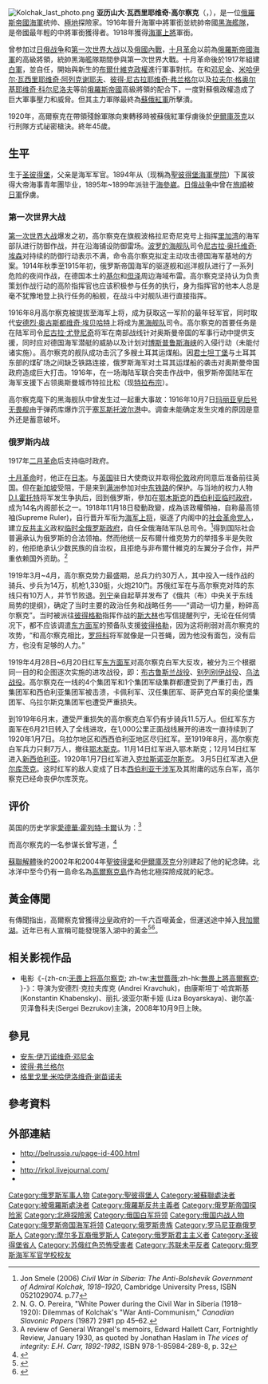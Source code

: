 {{多個問題|
{{roughtranslation|time=2015-07-11T14:33:08+00:00}}
{{擴充|time=2009-10-26}}
{{refimprove|time=2019-09-29T20:05:02+00:00}}
}}
{{noteTA
|G1=Military
|G2=地名
}}
{{Infobox Officeholder
|honorific-prefix =[[海軍上將|海軍上將]]<br />{{link-en|俄羅斯最高統治者|Supreme Ruler of Russia|}}
| name          = 亞歷山大·瓦西里耶維奇·高爾察克<br />{{lang|ru|Алекса́ндр Васи́льевич Колча́к}}
|后缀尊称 = [[將軍|將軍]]
| image         =Vice-AdmiralKolchak.jpg
| image_size    = 
| caption       = 身著海軍中將军服的高尔察克（攝於1916年）
| nickname      = 
| birth_date    = {{Birth date|1874|11|16|df=y}}
| birth_place   = {{flag|Russian Empire}}[[圣彼得堡|圣彼得堡]]
| death_date    = {{Death date and age|1920|2|7|1874|11|16|df=y}}{{executed}}
| death_place   = {{flag|Russian SFSR|1918}}[[伊尔库茨克|伊尔库茨克]]
| placeofburial = 
| allegiance    = {{flag|Russian Empire}}
| branch        = {{navy|Russian Empire}}<br>{{flagicon|Russian Empire}} [[俄国白军|白军]]
| serviceyears  = 1886－1920
| rank          = [[海军上将|海军上将]] 
| unit          = 
| commands      = [[黑海舰队|黑海舰队]]（1916－1917）<br />[[俄国白军|俄国白军]]（1918－1920）
| battles       = [[日俄战争|日俄战争]]<br />[[第一次世界大战|第一次世界大战]]<br />[[俄国内战|俄国内战]]
| awards        = {{link-en|聖喬治勳章|Order of St. George|三等聖喬治勳章}}<br />{{link-en|聖喬治勳章|Order of St. George|四等聖喬治勳章}}<br />{{link-en|聖弗拉基米爾勳章|Order of St. Vladimir|三等聖弗拉基米爾勳章}}<br />{{link-en|聖弗拉基米爾勳章|Order of St. Vladimir|四等聖弗拉基米爾勳章}}<br />{{link-en|聖安妮勳章|Order of St. Anna|一等聖安妮勳章}}<br />{{link-en|聖安妮勳章|Order of St. Anna|二等聖安妮勳章}}<br />{{link-en|聖安妮勳章|Order of St. Anna|四等聖安妮勳章}}<br />{{link-en|聖斯坦尼斯勞斯勳章 (羅曼諾夫王朝)|Order of Saint Stanislaus (Imperial House of Romanov)|一等聖斯坦尼斯勞斯勳章}}<br />{{link-en|聖斯坦尼斯勞斯勳章 (羅曼諾夫王朝)|Order of Saint Stanislaus (Imperial House of Romanov)|二等聖斯坦尼斯勞斯勳章}}<br />[[巴斯勳章|巴斯勳章]]<br />[[法國榮譽軍團勳章|法國榮譽軍團勳章]]
| relations     = 
| laterwork     = 
}}
[[File:Kolchak_last_photo.png|thumb]]
'''亚历山大·瓦西里耶维奇·高尔察克'''（{{lang-ru|Алекса́ндр Васи́льевич Колча́к}}，{{bd|1874年|11月16日|1920年|2月7日}}），是一位[[俄羅斯帝國海軍|俄羅斯帝國海軍]]统帅、[[極地|極地]]探險家。1916年晉升海軍中將軍銜並統帥帝國[[黑海艦隊|黑海艦隊]]，是帝國最年輕的中將軍銜獲得者。1918年獲得[[海軍上將|海軍上將]]軍銜。

曾参加过[[日俄战争|日俄战争]]和[[第一次世界大战|第一次世界大战]]以及[[俄國內戰|俄國內戰]]，[[十月革命|十月革命]]以前為[[俄羅斯帝國海軍|俄羅斯帝國海軍]]的高級將領，統帥黑海艦隊期間參與第一次世界大戰。十月革命後於1917年組建[[白軍|白軍]]，並自任{{link-en|俄羅斯最高統治者|Supreme Ruler of Russia|}}，開始與新生的[[蘇俄|布爾什維克政權]]進行軍事對抗。在和[[邓尼金|邓尼金]]、[[米哈伊尔·瓦西里耶维奇·阿列克谢耶夫|米哈伊尔·瓦西里耶维奇·阿列克谢耶夫]]、[[彼得·尼古拉耶维奇·弗兰格尔|彼得·尼古拉耶维奇·弗兰格尔]]以及[[拉夫尔·格奥尔基耶维奇·科尔尼洛夫|拉夫尔·格奥尔基耶维奇·科尔尼洛夫]]等前[[俄羅斯帝國|俄羅斯帝國]]高級將領的配合下，一度對蘇俄政權造成了巨大軍事壓力和威脅。但其主力軍隊最終為[[蘇俄紅軍|蘇俄紅軍]]所擊潰。

1920年，高爾察克在帶領殘餘軍隊向東轉移時被蘇俄紅軍俘虜後於[[伊爾庫茨克|伊爾庫茨克]]以行刑隊方式祕密槍決。終年45歲。

== 生平 ==

生于[[圣彼得堡|圣彼得堡]]，父亲是海军军官。1894年从{{link-ru|聖彼得堡海事青年團|Морской кадетский корпус}}（现稱為[[聖彼得堡海軍學院|聖彼得堡海軍學院]]）下属彼得大帝海事青年團毕业，1895年~1899年派驻于[[海參崴|海參崴]]。[[日俄战争|日俄战争]]中曾在[[旅順|旅順]]被[[日軍|日軍]]俘虜。

=== 第一次世界大战 ===
[[第一次世界大战|第一次世界大战]]爆发之初，高尔察克在旗舰波格拉尼奇尼克号上指挥[[里加湾|里加湾]]的海军部队进行防御作战，并在沿海铺设防御雷场。[[波羅的海艦隊|波罗的海舰队]]司令[[尼古拉·奧托維奇·埃森|尼古拉·奥托维奇·埃森]]对持续的防御行动表示不满，命令高尔察克拟定主动攻击德国海军基地的方案。1914年秋季至1915年初，俄罗斯帝国海军的驱逐舰和巡洋舰队进行了一系列危险的夜间作战，在德国本土的[[基尔|基尔]]和[[但泽|但泽]]周边海域布雷。高尔察克坚持认为负责策划作战行动的高阶指挥官也应该积极参与任务的执行，身为指挥官的他本人总是毫不犹豫地登上执行任务的船舰，在战斗中对舰队进行直接指挥。

1916年8月高尔察克被提拔至海军上将，成为获取这一军阶的最年轻军官，同时取代[[安德烈·奧古斯都維奇·埃貝哈特|安德烈·奥古斯都维奇·埃贝哈特]]上将成为[[黑海舰队|黑海舰队]]司令。高尔察克的首要任务是在陆军司令[[尼古拉·尤登尼奇|尼古拉·尤登尼奇]]将军在南部战线针对奥斯曼帝国的军事行动中提供支援，同时应对德国海军潜艇的威胁以及计划对[[博斯普鲁斯海峡|博斯普鲁斯海峡]]的入侵行动（未能付诸实施）。高尔察克的舰队成功击沉了多艘土耳其运煤船。因[[伊斯坦布尔|君士坦丁堡]]与土耳其东部的煤矿场之间缺乏铁路连接，俄罗斯海军对土耳其运煤船的袭击对奥斯曼帝国政府造成巨大打击。1916年，在一场海陆军联合突击作战中，俄罗斯帝国陆军在海军支援下占领奥斯曼城市特拉比松（现[[特拉布宗|特拉布宗]]）。

高尔察克麾下的黑海舰队中曾发生过一起重大事故：1916年10月7日[[玛丽亚皇后级战列舰|玛丽亚皇后号无畏舰]]由于弹药库爆炸沉于[[塞瓦斯托波爾|塞瓦斯托波尔港]]中。调查未能确定发生灾难的原因是意外还是蓄意破坏。

===俄罗斯内战===
1917年[[俄国二月革命|二月革命]]后支持临时政府。

[[俄国十月革命|十月革命]]时，他正在[[大日本帝国|日本]]。与[[大英帝国|英国]]驻日大使商议并取得[[伦敦|伦敦]]政府同意后准备前往英国。但在[[新加坡|新加坡]]受阻，于是来到[[满洲|满洲]]参加对[[中东铁路|中东铁路]]的保护。与当地的权力人物[[D.I.霍托特|D.I.霍托特]]将军发生争执后，回到俄罗斯，參加在[[鄂木斯克|鄂木斯克]]的[[西伯利亚临时政府_(海参崴)|西伯利亚临时政府]]，成为14名内阁部长之一。1918年11月18日發動政變，成為该政權領袖，自称最高领袖(Supreme Ruler)，自行晋升军衔为[[海军上将|海军上将]]，驱逐了内阁中的[[社会革命党|社会革命党人]]，建立[[反共主义|反共主义]]政权[[临时全俄罗斯政府|临时全俄罗斯政府]]，自任全俄海陆军队总司令。<ref name="smele">Jon Smele (2006) ''Civil War in Siberia: The Anti-Bolshevik Government of Admiral Kolchak, 1918–1920'', Cambridge University Press, ISBN 0521029074. p.77</ref>得到国际社会普遍承认为俄罗斯的合法领袖。然而他统一反布爾什维克势力的举措多半是失败的，他拒绝承认少数民族的自治权，且拒绝与非布爾什維克的左翼分子合作，并严重依赖国外资助。<ref>N. G. O. Pereira, "White Power during the Civil War in Siberia (1918–1920): Dilemmas of Kolchak's "War Anti-Communism," ''Canadian Slavonic Papers'' (1987) 29#1 pp 45–62.</ref>

1919年3月~4月，高尔察克势力最盛期，总兵力约30万人，其中投入一线作战的骑兵、步兵为14万，机枪1,330挺，火炮210门。苏俄红军在与高尔察克对阵的东线只有10万人，并节节败退。[[列宁|列宁]]亲自起草并发布了《俄共（布）中央关于东线局势的提纲》，确定了当时主要的政治任务和战略任务——“调动一切力量，粉碎高尔察克”。当时被派往[[彼得格勒|彼得格勒]]指挥作战的[[斯大林|斯大林]]也写信提醒列宁，无论在任何情况下，都不应该调遣[[东方面军|东方面军]]的预备队支援[[彼得格勒|彼得格勒]]，因为这将削弱对高尔察克的攻势，“和高尔察克相比，[[罗将科|罗将科]]将军就像是一只苍蝇，因为他没有面包，没有后方，也没有足够的人力。”

1919年4月28日~6月20日红军[[东方面军|东方面军]]对高尔察克白军大反攻，被分为三个根据同一目的和企图逐次实施的进攻战役，即：[[布古鲁斯兰战役|布古鲁斯兰战役]]、[[别列别伊战役|别列别伊战役]]、[[乌法战役|乌法战役]]。高尔察克在一线的4个集团军和1个集团军级集群都遭受到了严重打击，西集团军和西伯利亚集团军被击溃，卡佩利军、汉任集团军、哥萨克白军的奥伦堡集团军、乌拉尔斯克集团军也遭受严重损失。

到1919年6月末，遭受严重损失的高尔察克白军仍有步骑兵11.5万人。但红军东方面军在6月21日转入了全线进攻，在1,000公里正面战线展开的进攻一直持续到了1920年1月7日。乌拉尔地区和西西伯利亚地区尽归红军。至1919年8月，高尔察克白军兵力只剩7万人，撤往[[鄂木斯克|鄂木斯克]]。11月14日红军进入鄂木斯克；12月14日红军进入[[新西伯利亚|新西伯利亚]]。1920年1月7日红军进入[[克拉斯诺亚尔斯克|克拉斯诺亚尔斯克]]。 3月5日红军进入[[伊尔库茨克|伊尔库茨克]]。这时红军的敌人变成了日本[[协约国武装干涉俄国内战|西伯利亚干涉军]]及其附庸的远东白军，高尔察克已经命丧伊尔库茨克。

==评价==
英国的历史学家[[愛德華·霍列特·卡爾|愛德華·霍列特·卡爾]]认为：<ref>A review of General Wrangel's memoirs, Edward Hallett Carr, Fortnightly Review, January 1930, as quoted by Jonathan Haslam in ''The vices of integrity: E.H. Carr, 1892-1982'', ISBN 978-1-85984-289-8, p. 32</ref>{{quote|任何有理智的人都不能再把高尔察克、于登尼希、邓尼金和弗兰格尔的战争当成除巨大的悲剧性错误外的任何东西了。}}

而高尔察克的一名参谋长曾写道，<ref>{{cite journal|jstor=4202781|title=Admiral Kolchak |author=M. I. Smirnov|journal=The Slavonic and East European Review|volume=11|issue= 32|year= 1933|pages=373–387}}</ref>{{quote|他们（高尔察克、[[科爾尼洛夫|科爾尼洛夫]]、[[邓尼金|邓尼金]]和[[彼得·尼古拉耶维奇·弗兰格尔|弗兰格尔]]）首先是深深爱着他们的祖国的爱国者，并不带任何私人企图地寻求救国之道。他们是不懂得政治的谜题的，也准备与任何政党的任何人联手，只要他们确定这个人真诚地想解放俄罗斯……并愿在战争结束后由一个人民选出的国民议会决定将采用何种形式的政府。}}

[[蘇聯解體|蘇聯解體]]後的2002年和2004年[[聖彼得堡|聖彼得堡]]和[[伊爾庫茨克|伊爾庫茨克]]分別建起了他的紀念碑。北冰洋中至今仍有一島命名為[[高爾察克島|高爾察克島]]作為他北極探險成就的紀念。

== 黃金傳聞 ==
有傳聞指出，高爾察克曾獲得[[沙皇|沙皇]]政府的一千六百噸黃金，但運送途中掉入[[貝加爾湖|貝加爾湖]]。近年已有人宣稱可能發現落入湖中的黃金<ref>{{Cite web |url=http://www.libertytimes.com.tw/2010/new/sep/2/today-int3.htm |title=貝加爾湖底 傳發現沙皇千億黃金 |accessdate=2010-09-02 |archive-date=2010-09-01 |archive-url=https://web.archive.org/web/20100901204740/http://libertytimes.com.tw/2010/new/sep/2/today-int3.htm |dead-url=no }}</ref><ref>{{Cite web |url=http://tech.ifeng.com/discovery/detail_2010_09/02/2418002_0.shtml |title=貝加爾湖驚現沙俄寶藏 1600噸黃金或重見天日 |accessdate=2016-05-18 |archive-date=2016-03-04 |archive-url=https://web.archive.org/web/20160304124305/http://tech.ifeng.com/discovery/detail_2010_09/02/2418002_0.shtml |dead-url=no }}</ref>。

== 相关影视作品 ==
* 电影《-{zh-cn:[[无畏上将高尔察克|无畏上将高尔察克]]; zh-tw:[[末世蔷薇|末世蔷薇]];zh-hk:[[無畏上將高爾察克|無畏上將高爾察克]]; }-》：导演为安德烈·克拉夫库克 (Andrei Kravchuk)，由康斯坦丁·哈宾斯基 (Konstantin Khabensky)、丽扎·波亚尔斯卡娅 (Liza Boyarskaya)、谢尔盖·贝泽鲁科夫(Sergei Bezrukov)主演，2008年10月9日上映。

==參見==
*[[安东·伊万诺维奇·邓尼金|安东·伊万诺维奇·邓尼金]]
*[[彼得·弗兰格尔|彼得·弗兰格尔]]
*[[格里戈里·米哈伊洛维奇·谢苗诺夫|格里戈里·米哈伊洛维奇·谢苗诺夫]]

== 參考資料 ==
{{reflist}}

== 外部連結 ==
{{refbegin}}
* http://belrussia.ru/page-id-400.html {{Wayback|url=http://belrussia.ru/page-id-400.html |date=20210106164448 }}
* [https://web.archive.org/web/20110728113557/http://www.tobolsk.org/almanah/articles/1200.html {{lang|ru|Правитель Омский}}]
* http://irkol.livejournal.com/ {{Wayback|url=http://irkol.livejournal.com/ |date=20210106164255 }}
* {{lang|ru|{{YouTube|iuB3wI2ZpOU|Адмиралъ Колчак(песня)}}}}
{{refend}}

{{1917年俄国革命}}
{{authority control}}
{{DEFAULTSORT:Колчак, Александр Васильевич}}
[[Category:俄罗斯军事人物|Category:俄罗斯军事人物]]
[[Category:聖彼得堡人|Category:聖彼得堡人]]
[[Category:被蘇聯處決者|Category:被蘇聯處決者]]
[[Category:被俄羅斯處決者|Category:被俄羅斯處決者]]
[[Category:俄羅斯反共主義者|Category:俄羅斯反共主義者]]
[[Category:俄罗斯帝国探险家|Category:俄罗斯帝国探险家]]
[[Category:北極探險家|Category:北極探險家]]
[[Category:俄国白军将领|Category:俄国白军将领]]
[[Category:俄国内战人物|Category:俄国内战人物]]
[[Category:俄罗斯帝国海军将领|Category:俄罗斯帝国海军将领]]
[[Category:俄罗斯贵族|Category:俄罗斯贵族]]
[[Category:罗马尼亚裔俄罗斯人|Category:罗马尼亚裔俄罗斯人]]
[[Category:摩尔多瓦裔俄罗斯人|Category:摩尔多瓦裔俄罗斯人]]
[[Category:俄罗斯君主主义者|Category:俄罗斯君主主义者]]
[[Category:圣彼得堡省人|Category:圣彼得堡省人]]
[[Category:苏俄红色恐怖受害者|Category:苏俄红色恐怖受害者]]
[[Category:苏联未平反者|Category:苏联未平反者]]
[[Category:俄罗斯海军军官学校校友|Category:俄罗斯海军军官学校校友]]